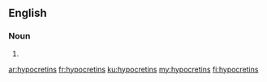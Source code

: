 ==English==

===Noun===
{{head|en|plural}}

# {{plural of|hypocretin|lang=en}}

[[ar:hypocretins]]
[[fr:hypocretins]]
[[ku:hypocretins]]
[[my:hypocretins]]
[[fi:hypocretins]]